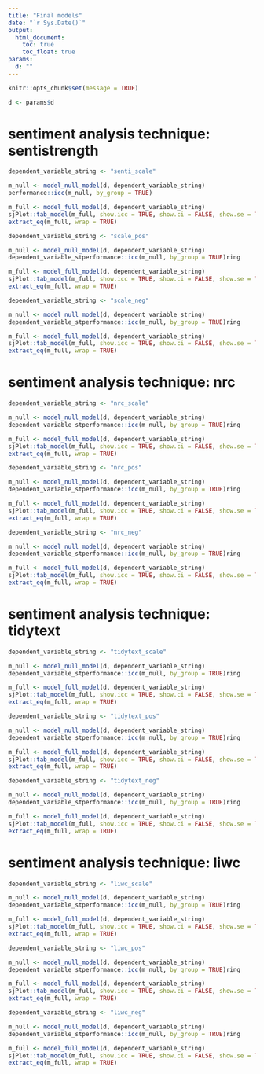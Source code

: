 ```yaml
---
title: "Final models"
date: "`r Sys.Date()`"
output:
  html_document:
    toc: true
    toc_float: true
params:
  d: ""
---
```


```r
knitr::opts_chunk$set(message = TRUE)
```

```r
d <- params$d
```

# sentiment analysis technique: sentistrength

```r
dependent_variable_string <- "senti_scale"

m_null <- model_null_model(d, dependent_variable_string)
performance::icc(m_null, by_group = TRUE)

m_full <- model_full_model(d, dependent_variable_string)
sjPlot::tab_model(m_full, show.icc = TRUE, show.ci = FALSE, show.se = TRUE)
extract_eq(m_full, wrap = TRUE)
```

```r
dependent_variable_string <- "scale_pos"

m_null <- model_null_model(d, dependent_variable_string)
dependent_variable_stperformance::icc(m_null, by_group = TRUE)ring

m_full <- model_full_model(d, dependent_variable_string)
sjPlot::tab_model(m_full, show.icc = TRUE, show.ci = FALSE, show.se = TRUE)
extract_eq(m_full, wrap = TRUE)
```

```r
dependent_variable_string <- "scale_neg"

m_null <- model_null_model(d, dependent_variable_string)
dependent_variable_stperformance::icc(m_null, by_group = TRUE)ring

m_full <- model_full_model(d, dependent_variable_string)
sjPlot::tab_model(m_full, show.icc = TRUE, show.ci = FALSE, show.se = TRUE)
extract_eq(m_full, wrap = TRUE)
```

# sentiment analysis technique: nrc

```r
dependent_variable_string <- "nrc_scale"

m_null <- model_null_model(d, dependent_variable_string)
dependent_variable_stperformance::icc(m_null, by_group = TRUE)ring

m_full <- model_full_model(d, dependent_variable_string)
sjPlot::tab_model(m_full, show.icc = TRUE, show.ci = FALSE, show.se = TRUE)
extract_eq(m_full, wrap = TRUE)
```

```r
dependent_variable_string <- "nrc_pos"

m_null <- model_null_model(d, dependent_variable_string)
dependent_variable_stperformance::icc(m_null, by_group = TRUE)ring

m_full <- model_full_model(d, dependent_variable_string)
sjPlot::tab_model(m_full, show.icc = TRUE, show.ci = FALSE, show.se = TRUE)
extract_eq(m_full, wrap = TRUE)
```

```r
dependent_variable_string <- "nrc_neg"

m_null <- model_null_model(d, dependent_variable_string)
dependent_variable_stperformance::icc(m_null, by_group = TRUE)ring

m_full <- model_full_model(d, dependent_variable_string)
sjPlot::tab_model(m_full, show.icc = TRUE, show.ci = FALSE, show.se = TRUE)
extract_eq(m_full, wrap = TRUE)
```

# sentiment analysis technique: tidytext

```r
dependent_variable_string <- "tidytext_scale"

m_null <- model_null_model(d, dependent_variable_string)
dependent_variable_stperformance::icc(m_null, by_group = TRUE)ring

m_full <- model_full_model(d, dependent_variable_string)
sjPlot::tab_model(m_full, show.icc = TRUE, show.ci = FALSE, show.se = TRUE)
extract_eq(m_full, wrap = TRUE)
```

```r
dependent_variable_string <- "tidytext_pos"

m_null <- model_null_model(d, dependent_variable_string)
dependent_variable_stperformance::icc(m_null, by_group = TRUE)ring

m_full <- model_full_model(d, dependent_variable_string)
sjPlot::tab_model(m_full, show.icc = TRUE, show.ci = FALSE, show.se = TRUE)
extract_eq(m_full, wrap = TRUE)
```

```r
dependent_variable_string <- "tidytext_neg"

m_null <- model_null_model(d, dependent_variable_string)
dependent_variable_stperformance::icc(m_null, by_group = TRUE)ring

m_full <- model_full_model(d, dependent_variable_string)
sjPlot::tab_model(m_full, show.icc = TRUE, show.ci = FALSE, show.se = TRUE)
extract_eq(m_full, wrap = TRUE)
```

# sentiment analysis technique: liwc

```r
dependent_variable_string <- "liwc_scale"

m_null <- model_null_model(d, dependent_variable_string)
dependent_variable_stperformance::icc(m_null, by_group = TRUE)ring

m_full <- model_full_model(d, dependent_variable_string)
sjPlot::tab_model(m_full, show.icc = TRUE, show.ci = FALSE, show.se = TRUE)
extract_eq(m_full, wrap = TRUE)
```

```r
dependent_variable_string <- "liwc_pos"

m_null <- model_null_model(d, dependent_variable_string)
dependent_variable_stperformance::icc(m_null, by_group = TRUE)ring

m_full <- model_full_model(d, dependent_variable_string)
sjPlot::tab_model(m_full, show.icc = TRUE, show.ci = FALSE, show.se = TRUE)
extract_eq(m_full, wrap = TRUE)
```

```r
dependent_variable_string <- "liwc_neg"

m_null <- model_null_model(d, dependent_variable_string)
dependent_variable_stperformance::icc(m_null, by_group = TRUE)ring

m_full <- model_full_model(d, dependent_variable_string)
sjPlot::tab_model(m_full, show.icc = TRUE, show.ci = FALSE, show.se = TRUE)
extract_eq(m_full, wrap = TRUE)
```